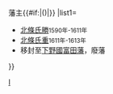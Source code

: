 {{Navbox
|bodyclass=hlist

|name=岩富藩主
|title=北條氏[[岩富藩]]{{#if:{{{1|}}}|{{{1|}}}|}}藩主{{#if:{{{2|}}}|({{{2|}}})|}}
|list1=
*[[北條氏勝]]<span style="font-size:smaller">1590年-1611年</span>
*[[北條氏重]]<span style="font-size:smaller">1611年-1613年</span>
*移封至[[下野國]][[下野富田藩|富田藩]]，廢藩
}}<noinclude>
[[Category:歷代藩主模板|I]]
</noinclude>